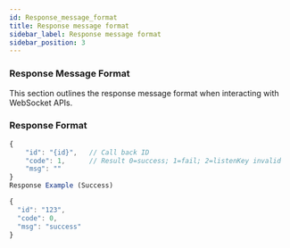 ```yaml
---
id: Response_message_format
title: Response message format
sidebar_label: Response message format
sidebar_position: 3
---
```


### Response Message Format

This section outlines the response message format when interacting with WebSocket APIs.

### Response Format

```javascript
{
    "id": "{id}",   // Call back ID
    "code": 1,      // Result 0=success; 1=fail; 2=listenKey invalid
    "msg": ""
}
Response Example (Success)

{
  "id": "123",
  "code": 0,
  "msg": "success"
}
```
